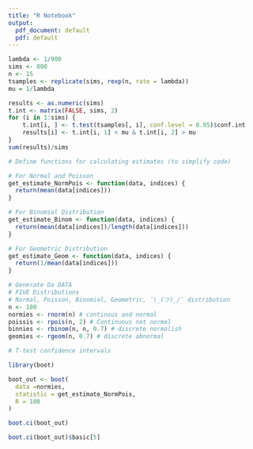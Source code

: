 ```yaml
---
title: "R Notebook"
output:
  pdf_document: default
  pdf: default
---
```


```r
lambda <- 1/900
sims <- 800
n <- 15
tsamples <- replicate(sims, rexp(n, rate = lambda))
mu = 1/lambda

results <- as.numeric(sims)
t.int <- matrix(FALSE, sims, 2)
for (i in 1:sims) {
    t.int[i, ] <- t.test(tsamples[, i], conf.level = 0.95)$conf.int
    results[i] <- t.int[i, 1] < mu & t.int[i, 2] > mu
}
sum(results)/sims
```

```r
# Define functions for calculating estimates (to simplify code)

# For Normal and Poisson
get_estimate_NormPois <- function(data, indices) {
  return(mean(data[indices]))
}

# For Binomial Distribution
get_estimate_Binom <- function(data, indices) {
  return(mean(data[indices])/length(data[indices]))
}

# For Geometric Distribution
get_estimate_Geom <- function(data, indices) {
  return(1/mean(data[indices]))
}
```

```r
# Generate Da DATA
# FIVE Distributions
# Normal, Poisson, Binomial, Geometric, ¯\_(ツ)_/¯ distribution
n <- 100
normies <- rnorm(n) # continous and normal
poissis <- rpois(n, 2) # Continuous not normal
binnies <- rbinom(n, n, 0.7) # discrete normalish
geomies <- rgeom(n, 0.7) # discrete abnormal
```

```r
# T-test confidence intervals
```

```r
library(boot)

boot_out <- boot(
  data =normies,
  statistic = get_estimate_NormPois,
  R = 100
)

boot.ci(boot_out)
```
```r
boot.ci(boot_out)$basic[5]
```
